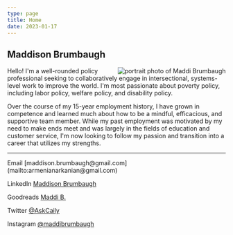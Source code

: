 ```yaml
---
type: page
title: Home
date: 2023-01-17
---
```



## Maddison Brumbaugh

<Image
  src="/images/mainportrait.png"
  alt="portrait photo of Maddi Brumbaugh"
  width={200} height={673}
  align="right"
  className="avatar"
/>
Hello! I'm a well-rounded policy professional seeking to collaboratively engage in intersectional,
systems-level work to improve the world. I'm most passionate about poverty policy, including labor
policy, welfare policy, and disability policy.

Over the course of my 15-year employment history, I have grown in competence and learned much about how to
be a mindful, efficacious, and supportive team member.
While my past employment was motivated by my need to make ends meet and was largely in the fields of education and customer
service, I'm now looking to follow my passion and transition into a career that utilizes my strengths.

---

<div>
  Email [maddison.brumbaugh@gmail.com](mailto:armenianarkanian@gmail.com)

  LinkedIn [Maddison Brumbaugh](https://www.linkedin.com/in/maddison-brumbaugh/)

  Goodreads [Maddi B.](https://www.goodreads.com/user/show/7408293-maddi)

  Twitter [@AskCaily](https://twitter.com/askCaily)

  Instagram [@maddibrumbaugh](https://www.instagram.com/maddibrumbaugh/)
</div>